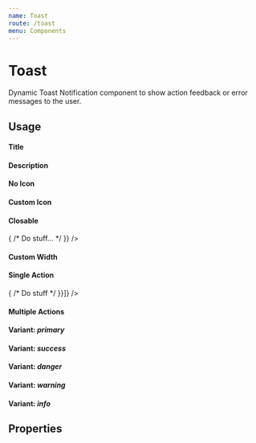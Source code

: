 ```yaml
---
name: Toast
route: /toast
menu: Components
---
```




# Toast

Dynamic Toast Notification component to show action feedback or error messages to the user.

## Usage

#### Title

<Playground>
  <Toast
    title="I'm a Toast Notification!"
  />
</Playground>

#### Description

<Playground>
  <Toast
    title="I'm a Toast Notification!"
    description="And I have something important to say..."
  />
</Playground>

#### No Icon

<Playground>
  <Toast
    title="I'm a Toast Notification!"
    description="And I have something important to say..."
    noIcon
  />
</Playground>

#### Custom Icon

<Playground>
  <Toast
    title="I'm a Toast Notification!"
    description="And I have something important to say..."
    icon={EmoticonCoolOutlineIcon}
  />
</Playground>

#### Closable

<Playground>
  <Toast
    title="I'm a Toast Notification!"
    description="And I have something important to say..."
    closable
    onClose={() => { /* Do stuff... */ }}
  />
</Playground>

#### Custom Width

<Playground>
  <Toast
    title="I'm a Toast Notification!"
    description="And I have something important to say..."
    width="80%"
  />
</Playground>

#### Single Action

<Playground>
  <Toast
    title="I'm a Toast Notification!"
    description="And I have something important to say..."
    actions={[{label: 'Action', onClick: () => { /* Do stuff */ }}]}
  />
</Playground>

#### Multiple Actions

<Playground>
  <Toast
    title="I'm a Toast Notification!"
    description="And I have something important to say..."
    actions={[
      {label: 'Cancel', onClick() { /* Do stuff */ }, secondary: true},
      {label: 'Confirm', onClick() { /* Do stuff */ }}
    ]}
  />
</Playground>

#### Variant: ***primary***

<Playground>
  <Toast
    title="I'm a Toast Notification!"
    description="And I have something important to say..."
    variant="primary"
    actions={[
      {label: 'Cancel', onClick() { /* Do stuff */ }, secondary: true},
      {label: 'Confirm', onClick() { /* Do stuff */ }}
    ]}
  />
</Playground>

#### Variant: ***success***

<Playground>
  <Toast
    title="I'm a Toast Notification!"
    description="And I have something important to say..."
    variant="success"
    actions={[
      {label: 'Cancel', onClick() { /* Do stuff */ }, secondary: true},
      {label: 'Confirm', onClick() { /* Do stuff */ }}
    ]}
  />
</Playground>

#### Variant: ***danger***

<Playground>
  <Toast
    title="I'm a Toast Notification!"
    description="And I have something important to say..."
    variant="danger"
    actions={[
      {label: 'Cancel', onClick() { /* Do stuff */ }, secondary: true},
      {label: 'Confirm', onClick() { /* Do stuff */ }}
    ]}
  />
</Playground>

#### Variant: ***warning***

<Playground>
  <Toast
    title="I'm a Toast Notification!"
    description="And I have something important to say..."
    variant="warning"
    actions={[
      {label: 'Cancel', onClick() { /* Do stuff */ }, secondary: true},
      {label: 'Confirm', onClick() { /* Do stuff */ }}
    ]}
  />
</Playground>

#### Variant: ***info***

<Playground>
  <Toast
    title="I'm a Toast Notification!"
    description="And I have something important to say..."
    variant="info"
    actions={[
      {label: 'Cancel', onClick() { /* Do stuff */ }, secondary: true},
      {label: 'Confirm', onClick() { /* Do stuff */ }}
    ]}
  />
</Playground>

## Properties

<Props of={Toast} />
